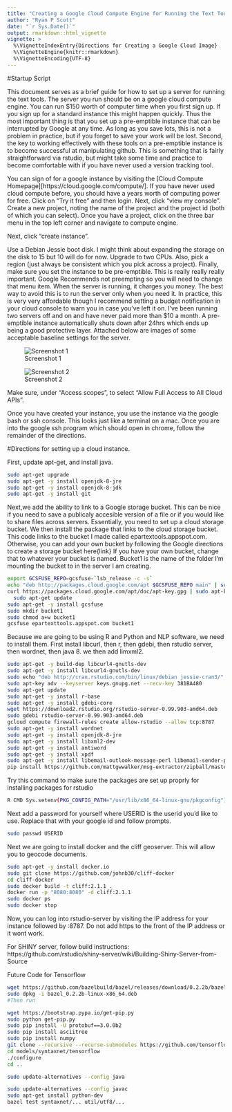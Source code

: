 ```yaml
---
title: "Creating a Google Cloud Compute Engine for Running the Text Tools"
author: "Ryan P Scott"
date: "`r Sys.Date()`"
output: rmarkdown::html_vignette
vignette: >
  %\VignetteIndexEntry{Directions for Creating a Google Cloud Image}
  %\VignetteEngine{knitr::rmarkdown}
  %\VignetteEncoding{UTF-8}
---
```


#Startup Script

This document serves as a brief guide for how to set up a server for running the text tools. The server you run should be on a google cloud compute engine. You can run $150 worth of computer time when you first sign up. If you sign up for a standard instance this might happen quickly. Thus the most important thing is that you set up a pre-emptible instance that can be interrupted by Google at any time. As long as you save lots, this is not a problem in practice, but if you forget to save your work will be lost. Second, the key to working effectively with these tools on a pre-emptible instance is to become successful at manipulating github. This is something that is fairly straightforward via rstudio, but might take some time and practice to become comfortable with if you have never used a version tracking tool. 

You can sign of for a google instance by visiting the [Cloud Compute Homepage][https://cloud.google.com/compute/]. If you have never used cloud compute before, you should have a years worth of computing power for free. Click on "Try it free" and then login. Next, click "view my console". Create a new project, noting the name of the project and the project id (both of which you can select). Once you have a project, click on the three bar menu in the top left corner and navigate to compute engine. 

Next, click "create instance".

Use a Debian Jessie boot disk. I might think about expanding the storage on the disk to 15 but 10 will do for now. Upgrade to two CPUs. Also, pick a region (just always be consistent which you pick across a project). Finally, make sure you set the instance to be pre-emptible. This is really really really important. Google Recommends not preempting so you will need to change that menu item. When the server is running, it charges you money. The best way to avoid this is to run the server only when you need it. In practice, this is very very affordable though I recommend setting a budget notification in your cloud console to warn you in case you've left it on. I've been running two servers off and on and have never paid more than $10 a month. A pre-emptible instance automatically shuts down after 24hrs which ends up being a good protective layer. Attached below are images of some acceptable baseline settings for the server.

![Screenshot 1](Figures/Screenshot 2016-12-15 at 8.48.10 AM.png)

![Screenshot 2](Figures/Screenshot 2017-01-04 at 8.15.51 AM.png)

Make sure, under "Access scopes", to select "Allow Full Access to All Cloud APIs".

Once you have created your instance, you use the instance via the google bash or ssh console. This looks just like a terminal on a mac. Once you are into the google ssh program which should open in chrome, follow the remainder of the directions.

#Directions for setting up a cloud instance.

First, update apt-get, and install java.

```bash
sudo apt-get upgrade
sudo apt-get -y install openjdk-8-jre
sudo apt-get -y install openjdk-8-jdk
sudo apt-get -y install git
```

Next,we add the ability to link to a Google storage bucket. This can be nice if you need to save a publicaly accesible version of a file or if you would like to share files across servers. Essentially, you need to set up a cloud storage bucket. We then install the package that links to the cloud storage bucket. This code links to the bucket I made called epartextools.appspot.com. Otherwise, you can add your own bucket by following the Google directions to create a storage bucket here{link} If you have your own bucket, change that to whatever your bucket is named. Bucket1 is the name of the folder I'm mounting the bucket to in the server I am creating.

```bash
export GCSFUSE_REPO=gcsfuse-`lsb_release -c -s`
echo "deb http://packages.cloud.google.com/apt $GCSFUSE_REPO main" | sudo tee /etc/apt/sources.list.d/gcsfuse.list
curl https://packages.cloud.google.com/apt/doc/apt-key.gpg | sudo apt-key add -
  sudo apt-get update
sudo apt-get -y install gcsfuse
sudo mkdir bucket1
sudo chmod a+w bucket1
gcsfuse epartexttools.appspot.com bucket1
```

Because we are going to be using R and Python and NLP software, we need to install them. First install libcurl, then r, then gdebi, then rstudio server, then wordnet, then java 8. we then add limxml2. 

```bash
sudo apt-get -y build-dep libcurl4-gnutls-dev
sudo apt-get -y install libcurl4-gnutls-dev
sudo echo "deb http://cran.rstudio.com/bin/linux/debian jessie-cran3/" | sudo tee -a /etc/apt/sources.list
sudo apt-key adv --keyserver keys.gnupg.net --recv-key 381BA480
sudo apt-get update
sudo apt-get -y install r-base
sudo apt-get -y install gdebi-core
wget https://download2.rstudio.org/rstudio-server-0.99.903-amd64.deb
sudo gdebi rstudio-server-0.99.903-amd64.deb
gcloud compute firewall-rules create allow-rstudio --allow tcp:8787
sudo apt-get -y install wordnet
sudo apt-get -y install openjdk-8-jre
sudo apt-get -y install libxml2-dev
sudo apt-get -y install antiword
sudo apt-get -y install xpdf
sudo apt-get -y install libemail-outlook-message-perl libemail-sender-perl
pip install https://github.com/mattgwwalker/msg-extractor/zipball/master
```

Try this command to make sure the packages are set up proprly for installing packages for rstudio

```bash
R CMD Sys.setenv(PKG_CONFIG_PATH="/usr/lib/x86_64-linux-gnu/pkgconfig")
```

Next add a password for yourself where USERID is the userid you'd like to use. Replace that with your google id and follow prompts.

```bash
sudo passwd USERID
```

Next we are going to install docker and the cliff geoserver. This will allow you to geocode documents.

```bash
sudo apt-get -y install docker.io
sudo git clone https://github.com/johnb30/cliff-docker
cd cliff-docker
sudo docker build -t cliff:2.1.1 .
docker run -p "8080:8080" -d cliff:2.1.1
sudo docker ps
sudo docker stop
```

Now, you can log into rstudio-server by visiting the IP address for your instance followed by :8787. Do not add https to the front of the IP address or it wont work.

For SHINY server, follow build instructions:
https://github.com/rstudio/shiny-server/wiki/Building-Shiny-Server-from-Source



Future Code for Tensorflow
```bash
wget https://github.com/bazelbuild/bazel/releases/download/0.2.2b/bazel_0.2.2b-linux-x86_64.deb
sudo dpkg -i bazel_0.2.2b-linux-x86_64.deb
#Then run

wget https://bootstrap.pypa.io/get-pip.py
sudo python get-pip.py
sudo pip install -U protobuf==3.0.0b2
sudo pip install asciitree
sudo pip install numpy
git clone --recursive --recurse-submodules https://github.com/tensorflow/models.git
cd models/syntaxnet/tensorflow
./configure
cd ..

sudo update-alternatives --config java

sudo update-alternatives --config javac
sudo apt-get install python-dev
bazel test syntaxnet/... util/utf8/...
```



